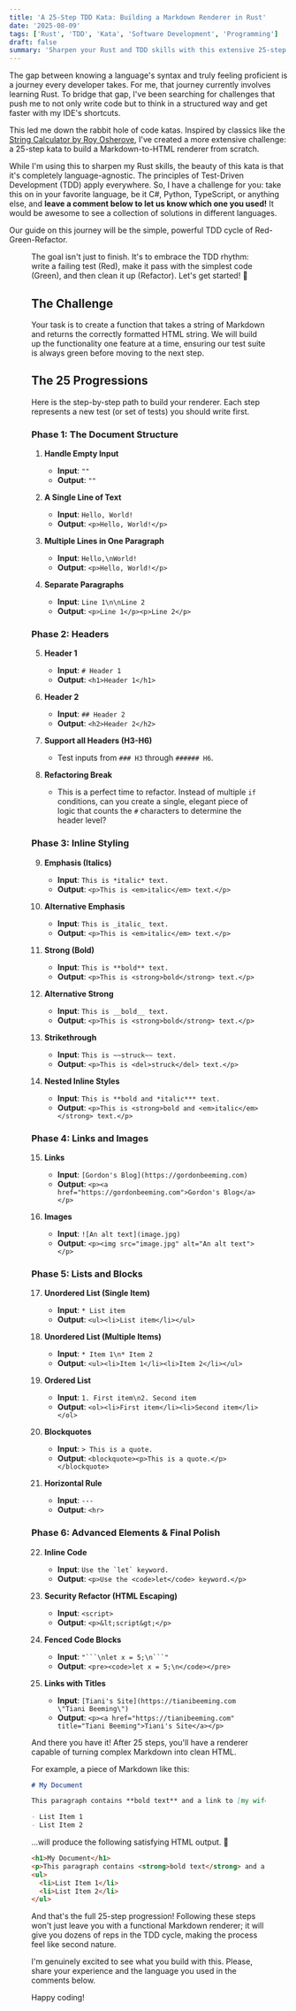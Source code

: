 ```yaml
---
title: 'A 25-Step TDD Kata: Building a Markdown Renderer in Rust'
date: '2025-08-09'
tags: ['Rust', 'TDD', 'Kata', 'Software Development', 'Programming']
draft: false
summary: 'Sharpen your Rust and TDD skills with this extensive 25-step coding challenge. Build a complete Markdown-to-HTML renderer from scratch, one test at a time. Perfect for deliberate practice.'
---
```


The gap between knowing a language's syntax and truly feeling proficient is a journey every developer takes. For me, that journey currently involves learning Rust. To bridge that gap, I've been searching for challenges that push me to not only write code but to think in a structured way and get faster with my IDE's shortcuts.

This led me down the rabbit hole of code katas. Inspired by classics like the [String Calculator by Roy Osherove](https://osherove.com/tdd-kata-1), I've created a more extensive challenge: a 25-step kata to build a Markdown-to-HTML renderer from scratch.

While I'm using this to sharpen my Rust skills, the beauty of this kata is that it's completely language-agnostic. The principles of Test-Driven Development (TDD) apply everywhere. So, I have a challenge for you: take this on in your favorite language, be it C#, Python, TypeScript, or anything else, and **leave a comment below to let us know which one you used!** It would be awesome to see a collection of solutions in different languages.

Our guide on this journey will be the simple, powerful TDD cycle of Red-Green-Refactor.

<Figure key="/images/tdd-cycle-diagram.png" src="/images/tdd-cycle-diagram.png" alt="A diagram showing a cycle with three parts: Red, Green, and Refactor." width="600" height="0" caption="The Red-Green-Refactor cycle will be our guide for this journey." />

The goal isn't just to finish. It's to embrace the TDD rhythm: write a failing test (Red), make it pass with the simplest code (Green), and then clean it up (Refactor). Let's get started! 🦀

## The Challenge

Your task is to create a function that takes a string of Markdown and returns the correctly formatted HTML string. We will build up the functionality one feature at a time, ensuring our test suite is always green before moving to the next step.

## The 25 Progressions

Here is the step-by-step path to build your renderer. Each step represents a new test (or set of tests) you should write first.

### Phase 1: The Document Structure

1.  **Handle Empty Input**
    * **Input**: `""`
    * **Output**: `""`

2.  **A Single Line of Text**
    * **Input**: `Hello, World!`
    * **Output**: `<p>Hello, World!</p>`

3.  **Multiple Lines in One Paragraph**
    * **Input**: `Hello,\nWorld!`
    * **Output**: `<p>Hello, World!</p>`

4.  **Separate Paragraphs**
    * **Input**: `Line 1\n\nLine 2`
    * **Output**: `<p>Line 1</p><p>Line 2</p>`

### Phase 2: Headers

5.  **Header 1**
    * **Input**: `# Header 1`
    * **Output**: `<h1>Header 1</h1>`

6.  **Header 2**
    * **Input**: `## Header 2`
    * **Output**: `<h2>Header 2</h2>`

7.  **Support all Headers (H3-H6)**
    * Test inputs from `### H3` through `###### H6`.

8.  **Refactoring Break**
    * This is a perfect time to refactor. Instead of multiple `if` conditions, can you create a single, elegant piece of logic that counts the `#` characters to determine the header level?

### Phase 3: Inline Styling

9.  **Emphasis (Italics)**
    * **Input**: `This is *italic* text.`
    * **Output**: `<p>This is <em>italic</em> text.</p>`

10. **Alternative Emphasis**
    * **Input**: `This is _italic_ text.`
    * **Output**: `<p>This is <em>italic</em> text.</p>`

11. **Strong (Bold)**
    * **Input**: `This is **bold** text.`
    * **Output**: `<p>This is <strong>bold</strong> text.</p>`

12. **Alternative Strong**
    * **Input**: `This is __bold__ text.`
    * **Output**: `<p>This is <strong>bold</strong> text.</p>`

13. **Strikethrough**
    * **Input**: `This is ~~struck~~ text.`
    * **Output**: `<p>This is <del>struck</del> text.</p>`

14. **Nested Inline Styles**
    * **Input**: `This is **bold and *italic*** text.`
    * **Output**: `<p>This is <strong>bold and <em>italic</em></strong> text.</p>`

### Phase 4: Links and Images

15. **Links**
    * **Input**: `[Gordon's Blog](https://gordonbeeming.com)`
    * **Output**: `<p><a href="https://gordonbeeming.com">Gordon's Blog</a></p>`

16. **Images**
    * **Input**: `![An alt text](image.jpg)`
    * **Output**: `<p><img src="image.jpg" alt="An alt text"></p>`

### Phase 5: Lists and Blocks

17. **Unordered List (Single Item)**
    * **Input**: `* List item`
    * **Output**: `<ul><li>List item</li></ul>`

18. **Unordered List (Multiple Items)**
    * **Input**: `* Item 1\n* Item 2`
    * **Output**: `<ul><li>Item 1</li><li>Item 2</li></ul>`

19. **Ordered List**
    * **Input**: `1. First item\n2. Second item`
    * **Output**: `<ol><li>First item</li><li>Second item</li></ol>`

20. **Blockquotes**
    * **Input**: `> This is a quote.`
    * **Output**: `<blockquote><p>This is a quote.</p></blockquote>`

21. **Horizontal Rule**
    * **Input**: `---`
    * **Output**: `<hr>`

### Phase 6: Advanced Elements & Final Polish

22. **Inline Code**
    * **Input**: ``Use the `let` keyword.``
    * **Output**: `<p>Use the <code>let</code> keyword.</p>`

23. **Security Refactor (HTML Escaping)**
    * **Input**: `<script>`
    * **Output**: `<p>&lt;script&gt;</p>`

24. **Fenced Code Blocks**
    * **Input**: `````"```\nlet x = 5;\n```"`````
    * **Output**: `<pre><code>let x = 5;\n</code></pre>`

25. **Links with Titles**
    * **Input**: `[Tiani's Site](https://tianibeeming.com \"Tiani Beeming\")`
    * **Output**: `<p><a href="https://tianibeeming.com" title="Tiani Beeming">Tiani's Site</a></p>`

And there you have it! After 25 steps, you'll have a renderer capable of turning complex Markdown into clean HTML.

For example, a piece of Markdown like this:

```markdown
# My Document

This paragraph contains **bold text** and a link to [my wife Tiani's blog](https://tianibeeming.com).

- List Item 1
- List Item 2
````

...will produce the following satisfying HTML output. 🎉

```html
<h1>My Document</h1>
<p>This paragraph contains <strong>bold text</strong> and a link to <a href="https://tianibeeming.com">my wife Tiani's blog</a>.</p>
<ul>
  <li>List Item 1</li>
  <li>List Item 2</li>
</ul>
```

And that's the full 25-step progression! Following these steps won't just leave you with a functional Markdown renderer; it will give you dozens of reps in the TDD cycle, making the process feel like second nature.

I'm genuinely excited to see what you build with this. Please, share your experience and the language you used in the comments below.

Happy coding!
